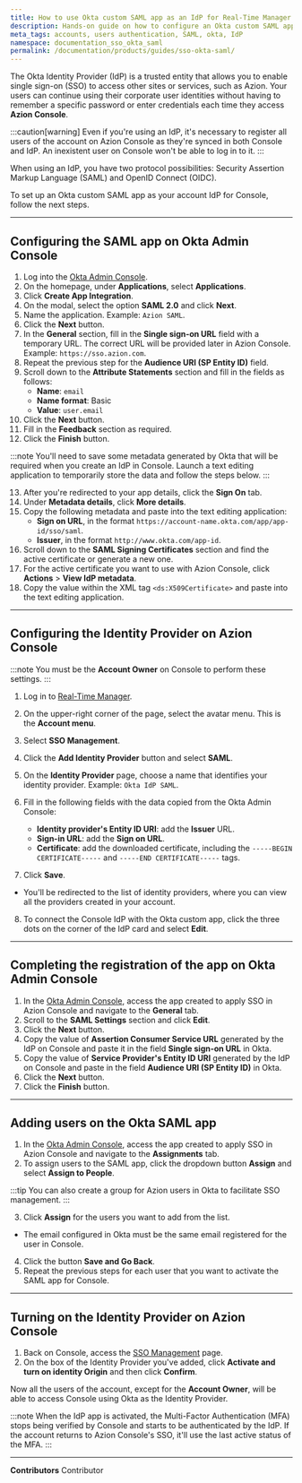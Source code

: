 ```yaml
---
title: How to use Okta custom SAML app as an IdP for Real-Time Manager
description: Hands-on guide on how to configure an Okta custom SAML application as an IdP for Azion Real-Time Manager.
meta_tags: accounts, users authentication, SAML, okta, IdP
namespace: documentation_sso_okta_saml
permalink: /documentation/products/guides/sso-okta-saml/
---
```


The Okta Identity Provider (IdP) is a trusted entity that allows you to enable single sign-on (SSO) to access other sites or services, such as Azion. Your users can continue using their corporate user identities without having to remember a specific password or enter credentials each time they access **Azion Console**. 

:::caution[warning]
Even if you're using an IdP, it's necessary to register all users of the account on Azion Console as they're synced in both Console and IdP. An inexistent user on Console won't be able to log in to it.
:::

When using an IdP, you have two protocol possibilities: Security Assertion Markup Language (SAML) and OpenID Connect (OIDC).

To set up an Okta custom SAML app as your account IdP for Console, follow the next steps.

---

## Configuring the SAML app on Okta Admin Console

1. Log into the [Okta Admin Console](https://login.okta.com/).
2. On the homepage, under **Applications**, select **Applications**. 
3. Click **Create App Integration**.
4. On the modal, select the option **SAML 2.0** and click **Next**.
5. Name the application. Example: `Azion SAML`.
6. Click the **Next** button.
7. In the **General** section, fill in the **Single sign-on URL** field with a temporary URL. The correct URL will be provided later in Azion Console. Example: `https://sso.azion.com`.
8. Repeat the previous step for the **Audience URI (SP Entity ID)** field.
9. Scroll down to the **Attribute Statements** section and fill in the fields as follows:
    - **Name**: `email`
    - **Name format**: Basic
    - **Value**: `user.email`
10. Click the **Next** button.
11. Fill in the **Feedback** section as required.
12. Click the **Finish** button.

:::note
You'll need to save some metadata generated by Okta that will be required when you create an IdP in Console. Launch a text editing application to temporarily store the data and follow the steps below.
:::

13. After you're redirected to your app details, click the **Sign On** tab.
14. Under **Metadata details**, click **More details**.
15. Copy the following metadata and paste into the text editing application:
    - **Sign on URL**, in the format `https://account-name.okta.com/app/app-id/sso/saml`.
    - **Issuer**, in the format `http://www.okta.com/app-id`.
16. Scroll down to the **SAML Signing Certificates** section and find the active certificate or generate a new one.
17. For the active certificate you want to use with Azion Console, click **Actions** > **View IdP metadata**.
18. Copy the value within the XML tag `<ds:X509Certificate>` and paste into the text editing application.

---

## Configuring the Identity Provider on Azion Console

:::note
You must be the **Account Owner** on Console to perform these settings.
:::

1. Log in to [Real-Time Manager](https://console.azion.com/).
2. On the upper-right corner of the page, select the avatar menu. This is the **Account menu**.
3. Select **SSO Management**.
4. Click the **Add Identity Provider** button and select **SAML**.
5. On the **Identity Provider** page, choose a name that identifies your identity provider. Example: `Okta IdP SAML`.
6. Fill in the following fields with the data copied from the Okta Admin Console:

    - **Identity provider's Entity ID URI**: add the **Issuer** URL.
    - **Sign-in URL**: add the **Sign on URL**.
    - **Certificate**: add the downloaded certificate, including the `-----BEGIN CERTIFICATE-----` and `-----END CERTIFICATE-----` tags.

7. Click **Save**.
- You'll be redirected to the list of identity providers, where you can view all the providers created in your account.
8. To connect the Console IdP with the Okta custom app, click the three dots on the corner of the IdP card and select **Edit**.

---

## Completing the registration of the app on Okta Admin Console

1. In the [Okta Admin Console](https://login.okta.com/), access the app created to apply SSO in Azion Console and navigate to the **General** tab.
2. Scroll to the **SAML Settings** section and click **Edit**.
3. Click the **Next** button.
4. Copy the value of **Assertion Consumer Service URL** generated by the IdP on Console and paste it in the field **Single sign-on URL** in Okta.
5. Copy the value of **Service Provider's Entity ID URI** generated by the IdP on Console and paste in the field **Audience URI (SP Entity ID)** in Okta.
6. Click the **Next** button.
7. Click the **Finish** button.

---

## Adding users on the Okta SAML app

1. In the [Okta Admin Console](https://login.okta.com/), access the app created to apply SSO in Azion Console and navigate to the **Assignments** tab.
2. To assign users to the SAML app, click the dropdown button **Assign** and select **Assign to People**.

:::tip
You can also create a group for Azion users in Okta to facilitate SSO management.
:::

3. Click **Assign** for the users you want to add from the list.
- The email configured in Okta must be the same email registered for the user in Console.
4. Click the button **Save and Go Back**.
5. Repeat the previous steps for each user that you want to activate the SAML app for Console.

---

## Turning on the Identity Provider on Azion Console

1. Back on Console, access the [SSO Management](https://console.azion.com/iam/sso/identity-providers) page.
2. On the box of the Identity Provider you've added, click **Activate and turn on identity Origin** and then click **Confirm**.

Now all the users of the account, except for the **Account Owner**, will be able to access Console using Okta as the Identity Provider.

:::note
When the IdP app is activated, the Multi-Factor Authentication (MFA) stops being verified by Console and starts to be authenticated by the IdP. If the account returns to Azion Console's SSO, it'll use the last active status of the MFA.
:::

---


**Contributors** <ContributorList>Contributor</ContributorList>

